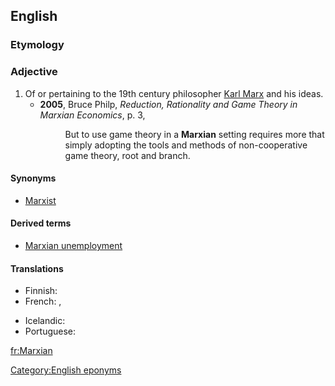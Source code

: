 {{wikipedia|Karl Marx}}
==English==

===Etymology===
{{suffix|Marx|ian}}

===Adjective===
{{en-adj}}

# Of or pertaining to the 19th century philosopher [[w:Karl Marx|Karl Marx]] and his ideas.
#* '''2005''', Bruce Philp, ''Reduction, Rationality and Game Theory in Marxian Economics'', p. 3,
#*: But to use game theory in a '''Marxian''' setting requires more that simply adopting the tools and methods of non-cooperative game theory, root and branch.

====Synonyms====
* [[Marxist]]

====Derived terms====
* [[Marxian unemployment]]

====Translations====
{{trans-top|of or pertaining to Karl Marx and his ideas}}
* Finnish: {{t|fi|marxilainen}}
* French: {{t+|fr|marxien}},  {{t+|fr|marxiste|m|f}}
{{trans-mid}}
* Icelandic: {{t|is|marxískur}}
* Portuguese: {{t|pt|marxiano|m|f}}
{{trans-bottom}}

[[Category:English eponyms]]

[[fr:Marxian]]
